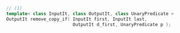 ```cpp
// (1)
template< class InputIt, class OutputIt, class UnaryPredicate >
OutputIt remove_copy_if( InputIt first, InputIt last,
                         OutputIt d_first, UnaryPredicate p );
```
